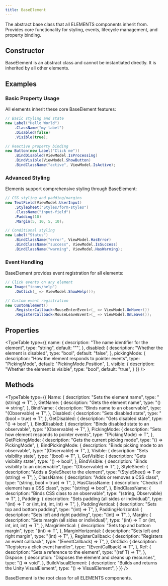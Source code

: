 ```yaml
---
title: BaseElement
---
```



The abstract base class that all ELEMENTS components inherit from. Provides core functionality for styling, events, lifecycle management, and property binding.

## Constructor

BaseElement is an abstract class and cannot be instantiated directly. It is inherited by all other elements.

## Examples

### Basic Property Usage
All elements inherit these core BaseElement features:

```csharp
// Basic styling and state
new Label("Hello World")
    .ClassName("my-label")
    .Disabled(false)
    .Visible(true);

// Reactive property binding
new Button(new Label("Click me"))
    .BindDisabled(ViewModel.IsProcessing)
    .BindVisible(ViewModel.ShowButton)
    .BindClassName("active", ViewModel.IsActive);
```

### Advanced Styling
Elements support comprehensive styling through BaseElement:

```csharp
// CSS styling and padding/margins
new TextField(ViewModel.UserInput)
    .StyleSheet("Styles/form-styles")
    .ClassName("input-field")
    .Padding(10)
    .Margin(5, 10, 5, 10);

// Conditional styling
new Label("Status")
    .BindClassName("error", ViewModel.HasError)
    .BindClassName("success", ViewModel.IsSuccess)
    .BindClassName("warning", ViewModel.HasWarning);
```

### Event Handling
BaseElement provides event registration for all elements:

```csharp
// Click events on any element
new Image("icons/help")
    .OnClick(_ => ViewModel.ShowHelp());

// Custom event registration
new CustomElement()
    .RegisterCallback<MouseEnterEvent>(_ => ViewModel.OnHover())
    .RegisterCallback<MouseLeaveEvent>(_ => ViewModel.OnLeave());
```

## Properties

<TypeTable
  type={{
    name: {
      description: "The name identifier for the element",
      type: "string",
      default: '""',
    },
    disabled: {
      description: "Whether the element is disabled",
      type: "bool",
      default: "false",
    },
    pickingMode: {
      description: "How the element responds to pointer events",
      type: "PickingMode",
      default: "PickingMode.Position",
    },
    visible: {
      description: "Whether the element is visible",
      type: "bool",
      default: "true",
    }
  }}
/>

## Methods

<TypeTable
  type={{
    Name: {
      description: "Sets the element name",
      type: "(string) => T",
    },
    GetName: {
      description: "Gets the element name",
      type: "() => string",
    },
    BindName: {
      description: "Binds name to an observable",
      type: "(Observable<string>) => T",
    },
    Disabled: {
      description: "Sets disabled state",
      type: "(bool = true) => T",
    },
    GetDisabled: {
      description: "Gets disabled state",
      type: "() => bool",
    },
    BindDisabled: {
      description: "Binds disabled state to an observable",
      type: "(Observable<bool>) => T",
    },
    PickingMode: {
      description: "Sets how element responds to pointer events",
      type: "(PickingMode) => T",
    },
    GetPickingMode: {
      description: "Gets the current picking mode",
      type: "() => PickingMode",
    },
    BindPickingMode: {
      description: "Binds picking mode to an observable",
      type: "(Observable<PickingMode>) => T",
    },
    Visible: {
      description: "Sets visibility state",
      type: "(bool) => T",
    },
    GetVisible: {
      description: "Gets visibility state",
      type: "() => bool",
    },
    BindVisible: {
      description: "Binds visibility to an observable",
      type: "(Observable<bool>) => T",
    },
    StyleSheet: {
      description: "Adds a StyleSheet to the element",
      type: "(StyleSheet) => T or (string) => T",
    },
    ClassName: {
      description: "Adds or removes a CSS class",
      type: "(string, bool = true) => T",
    },
    HasClassName: {
      description: "Checks if element has a CSS class",
      type: "(string) => bool",
    },
    BindClassName: {
      description: "Binds CSS class to an observable",
      type: "(string, Observable<bool>) => T",
    },
    Padding: {
      description: "Sets padding (all sides or individual)",
      type: "(int) => T or (int, int, int, int) => T",
    },
    PaddingVertical: {
      description: "Sets top and bottom padding",
      type: "(int) => T",
    },
    PaddingHorizontal: {
      description: "Sets left and right padding",
      type: "(int) => T",
    },
    Margin: {
      description: "Sets margin (all sides or individual)",
      type: "(int) => T or (int, int, int, int) => T",
    },
    MarginVertical: {
      description: "Sets top and bottom margin",
      type: "(int) => T",
    },
    MarginHorizontal: {
      description: "Sets left and right margin",
      type: "(int) => T",
    },
    RegisterCallback: {
      description: "Registers an event callback",
      type: "<TEvent>(EventCallback<TEvent>) => T",
    },
    OnClick: {
      description: "Registers a click event handler",
      type: "(EventCallback<ClickEvent>) => T",
    },
    Ref: {
      description: "Sets a reference to the element",
      type: "(ref T) => T",
    },
    Dispose: {
      description: "Disposes the element and cleans up resources",
      type: "() => void",
    },
    BuildVisualElement: {
      description: "Builds and returns the Unity VisualElement",
      type: "() => VisualElement",
    }
  }}
/>

BaseElement is the root class for all ELEMENTS components.